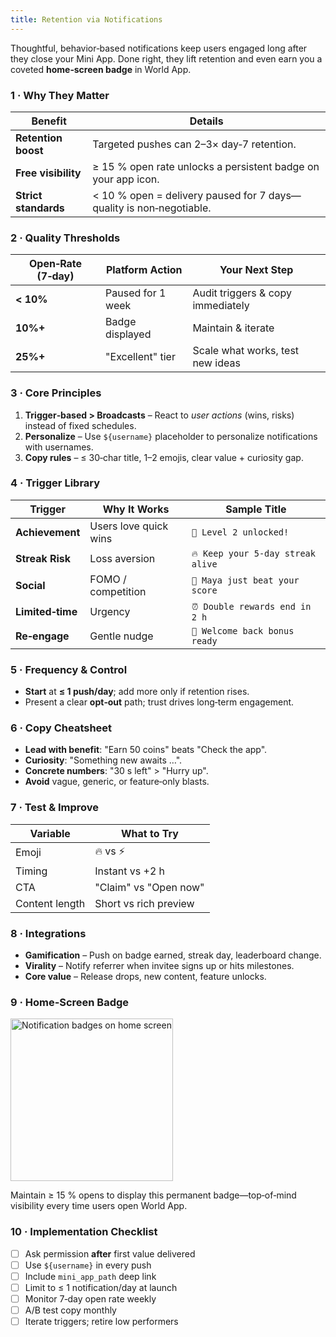 ```yaml
---
title: Retention via Notifications
---
```


Thoughtful, behavior‑based notifications keep users engaged long after they close your Mini App. Done right, they lift retention and even earn you a coveted **home‑screen badge** in World App.

### 1 · Why They Matter

| Benefit              | Details                                                             |
| -------------------- | ------------------------------------------------------------------- |
| **Retention boost**  | Targeted pushes can 2–3× day‑7 retention.                           |
| **Free visibility**  | ≥ 15 % open rate unlocks a persistent badge on your app icon.       |
| **Strict standards** | < 10 % open = delivery paused for 7 days—quality is non‑negotiable. |

### 2 · Quality Thresholds

| Open‑Rate (7‑day) | Platform Action   | Your Next Step                    |
| ----------------- | ----------------- | --------------------------------- |
| **< 10%**         | Paused for 1 week | Audit triggers & copy immediately |
| **10%+**          | Badge displayed   | Maintain & iterate                |
| **25%+**          | "Excellent" tier  | Scale what works, test new ideas  |

### 3 · Core Principles

1. **Trigger‑based > Broadcasts** – React to _user actions_ (wins, risks) instead of fixed schedules.
2. **Personalize** – Use `${username}` placeholder to personalize notifications with usernames.
3. **Copy rules** – ≤ 30‑char title, 1–2 emojis, clear value + curiosity gap.

### 4 · Trigger Library

| Trigger          | Why It Works          | Sample Title                      |
| ---------------- | --------------------- | --------------------------------- |
| **Achievement**  | Users love quick wins | `🎉 Level 2 unlocked!`            |
| **Streak Risk**  | Loss aversion         | `🔥 Keep your 5‑day streak alive` |
| **Social**       | FOMO / competition    | `👀 Maya just beat your score`    |
| **Limited‑time** | Urgency               | `⏰ Double rewards end in 2 h`    |
| **Re‑engage**    | Gentle nudge          | `🚀 Welcome back bonus ready`     |

### 5 · Frequency & Control

- **Start** at **≤ 1 push/day**; add more only if retention rises.
- Present a clear **opt‑out** path; trust drives long‑term engagement.

### 6 · Copy Cheatsheet

- **Lead with benefit**: "Earn 50 coins" beats "Check the app".
- **Curiosity**: "Something new awaits …".
- **Concrete numbers**: "30 s left" > "Hurry up".
- **Avoid** vague, generic, or feature‑only blasts.

### 7 · Test & Improve

| Variable       | What to Try           |
| -------------- | --------------------- |
| Emoji          | 🔥 vs ⚡              |
| Timing         | Instant vs +2 h       |
| CTA            | "Claim" vs "Open now" |
| Content length | Short vs rich preview |

### 8 · Integrations

- **Gamification** – Push on badge earned, streak day, leaderboard change.
- **Virality** – Notify referrer when invitee signs up or hits milestones.
- **Core value** – Release drops, new content, feature unlocks.

### 9 · Home‑Screen Badge

<div className="flex justify-center">
  <img
    src="/images/docs/mini-apps/notifications/notification-badges.jpg"
    alt="Notification badges on home screen"
    className="m-auto block"
    width="260"
    style={{ maxWidth: "260px", height: "auto" }}
  />
</div>

Maintain ≥ 15 % opens to display this permanent badge—top‑of‑mind visibility every time users open World App.

### 10 · Implementation Checklist

- [ ] Ask permission **after** first value delivered
- [ ] Use `${username}` in every push
- [ ] Include `mini_app_path` deep link
- [ ] Limit to ≤ 1 notification/day at launch
- [ ] Monitor 7‑day open rate weekly
- [ ] A/B test copy monthly
- [ ] Iterate triggers; retire low performers
